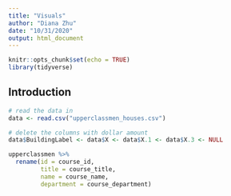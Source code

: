 ```yaml
---
title: "Visuals"
author: "Diana Zhu"
date: "10/31/2020"
output: html_document
---
```


```r
knitr::opts_chunk$set(echo = TRUE)
library(tidyverse)
```

## Introduction

```r
# read the data in
data <- read.csv("upperclassmen_houses.csv")

# delete the columns with dollar amount
data$BuildingLabel <- data$X <- data$X.1 <- data$X.3 <- NULL

upperclassmen %>% 
  rename(id = course_id,
         title = course_title,
         name = course_name,
         department = course_department) 

```

